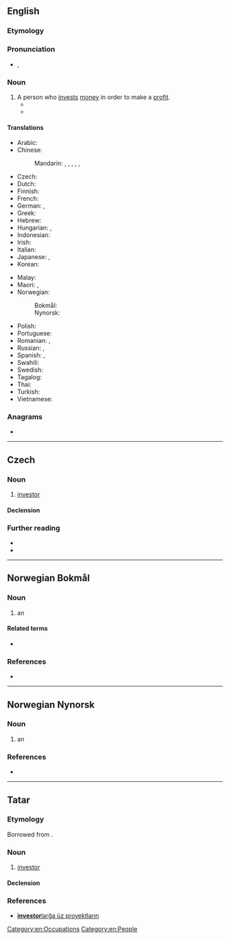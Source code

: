 {{also|Investor}}
==English==

===Etymology===
{{suffix|invest|or|lang=en}}

===Pronunciation===
* {{rhymes|ɛstə(r)|lang=en}}, {{rhymes|ɛstɔː(ɹ)|lang=en}}

===Noun===
{{en-noun}}

# A person who [[invest]]s [[money]] in order to make a [[profit]].
#* {{quote-book|year=1899|author={{w|Stephen Crane}}
|title=[[s:Twelve O'Clock|Twelve O'Clock]]|chapter=1
|passage=[…] (it was the town's humour to be always gassing of phantom '''investors''' who were likely to come any moment and pay a thousand prices for everything) &mdash; “[…]&nbsp;Them rich fellers, they don't make no bad breaks with their money.&nbsp;[&hellip;]”}}
#* {{quote-magazine|date=2013-06-21|author=[http://guardian.co.uk/profile/chico-harlan/ Chico Harlan]
|volume=189|issue=2|page=30|magazine={{w|The Guardian Weekly}}
|title=[http://www.guardian.co.uk/world/2013/jun/18/japan-solar-energy-fukushima-nuclear-renewable-abe Japan pockets the subsidy &hellip;]
|passage=Across Japan, technology companies and private '''investors''' are racing to install devices that until recently they had little interest in: solar panels. Massive solar parks are popping up as part of a rapid build-up that one developer likened to an "explosion."}}

====Translations====
{{trans-top|person who invests money in order to make a profit}}
* Arabic: {{t|ar|مُسْتَثْمِر|m}}
* Chinese:
*: Mandarin: {{t+|cmn|投資者|sc=Hani}}, {{t+|cmn|投资者|tr=tóuzīzhě|sc=Hani}}, {{t+|cmn|投資家|sc=Hani}}, {{t+|cmn|投资家|tr=tóuzījiā|sc=Hani}}, {{t+|cmn|投資人|sc=Hani}}, {{t+|cmn|投资人|tr=tóuzīrén|sc=Hani}}
* Czech: {{t+|cs|investor|m}}
* Dutch: {{t+|nl|investeerder|m}}
* Finnish: {{t+|fi|sijoittaja}}
* French: {{t+|fr|investisseur}}
* German: {{t+|de|Investor|m}}, {{t+|de|Anleger|m}}
* Greek: {{t+|el|επενδυτής|m}}
* Hebrew: {{t|he|משקיע|m|tr=mashkia}}
* Hungarian: {{t+|hu|befektető}}, {{t+|hu|beruházó}}
* Indonesian: {{t+|id|investor}}
* Irish: {{t|ga|fuilleamhóir|m}}
* Italian: {{t+|it|investitore|m}}
* Japanese: {{t|ja|投資家|tr=とうしか, tōshika}}, {{t|ja|出資者|tr=しゅっししゃ, shusshisha}}
* Korean: {{t+|ko|투자자}}
{{trans-mid}}
* Malay: {{t|ms|pelabur}}
* Maori: {{t|mi|kaiwhakangao}}, {{t|mi|kaiwhakangao moni}}
* Norwegian:
*: Bokmål: {{t|nb|investor|m}}
*: Nynorsk: {{t|nn|investor|m}}
* Polish: {{t+|pl|inwestor|m}}
* Portuguese: {{t+|pt|investidor|m}}
* Romanian: {{t+|ro|investitor|m}}, {{t|ro|investitoare|f}}
* Russian: {{t+|ru|инве́стор|m}}, {{t+|ru|вкла́дчик|m}}
* Spanish: {{qualifier|Latin America}} {{t|es|inversionista|m}}, {{qualifier|Argentina|Spain}} {{t|es|inversor|m}}
* Swahili: {{t+|sw|mwekezaji}}
* Swedish: {{t+|sv|investerare}}
* Tagalog: {{t|tl|mamumuhunan}}
* Thai: {{t|th|ผู้ลงทุน|tr=pôo long tun}}
* Turkish: {{t+|tr|yatırımcı}}
* Vietnamese: {{t|vi|đầu tư|alt=người đầu tư}}
{{trans-bottom}}

===Anagrams===
* {{anagrams|en|a=einorstv|viretons}}

[[Category:en:Occupations]]
[[Category:en:People]]

----

==Czech==

===Noun===
{{cs-noun|g=m}}

# [[#English|investor]]

====Declension====
{{cs-decl-noun
|investor|investora|[[investoru]], [[investorovi]]|investora|investore|[[investoru]], [[investorovi]]|investorem
|investoři|investorů|investorům|investory|investoři|investorech|investory
}}

===Further reading===
* {{R:PSJC}}
* {{R:SSJC}}

----

==Norwegian Bokmål==
{{wikipedia|lang=no}}

===Noun===
{{nb-noun-m1}}

# an {{l|en|investor}}

====Related terms====
* {{l|nb|investere}}

===References===
* {{R:The Bokmål Dictionary}}

----

==Norwegian Nynorsk==

===Noun===
{{nn-noun-m1}}

# an {{l|en|investor}}

===References===
* {{R:The Nynorsk Dictionary}}

----

==Tatar==

===Etymology===
Borrowed from {{bor|tt|en|investor}}.

===Noun===
{{tt-pos|noun|l}}

# [[investor#English|investor]]

====Declension====
{{tt-latin-noun|nıñ|ğa|nı|da|dan}}

===References===
* [http://www2.azatliq.org/news/local/tb/archives/2006/10/23.ASP#537891 '''investor'''larğa üz proyektların]

{{topics|tt|People|Occupations}}